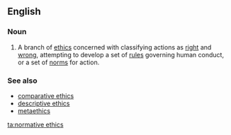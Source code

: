 ==English==
{{wikipedia}}

===Noun===
{{en-noun|head=[[normative]] [[ethics]]|-}}

# {{label|en|ethics}} A branch of [[ethics]] concerned with classifying actions as [[right]] and [[wrong]], attempting to develop a set of [[rules]] governing human conduct, or a set of [[norms]] for action.

===See also===
* [[comparative ethics]]
* [[descriptive ethics]]
* [[metaethics]]

[[ta:normative ethics]]